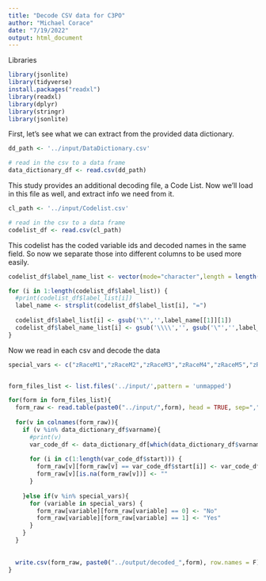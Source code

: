 ```yaml
---
title: "Decode CSV data for C3PO"
author: "Michael Corace"
date: "7/19/2022"
output: html_document
---
```


Libraries
```r
library(jsonlite)
library(tidyverse)
install.packages("readxl")
library(readxl)
library(dplyr)
library(stringr)
library(jsonlite)
```

First, let's see what we can extract from the provided data dictionary.
```r
dd_path <- '../input/DataDictionary.csv'

# read in the csv to a data frame
data_dictionary_df <- read.csv(dd_path)
```

This study provides an additional decoding file, a Code List.
Now we'll load in this file as well, and extract info we need from it.

```r
cl_path <- '../input/Codelist.csv'

# read in the csv to a data frame
codelist_df <- read.csv(cl_path)

```

This codelist has the coded variable ids and decoded names in the same field.
So now we separate those into different columns to be used more easily.

```r

codelist_df$label_name_list <- vector(mode="character",length = length(codelist_df$label_list))

for (i in 1:length(codelist_df$label_list)) {
  #print(codelist_df$label_list[i])
  label_name <- strsplit(codelist_df$label_list[i], "=")
  
  codelist_df$label_list[i] <- gsub('\"','',label_name[[1]][1])
  codelist_df$label_name_list[i] <- gsub('\\\\','', gsub('\"','',label_name[[1]][2]))
}

```

Now we read in each csv and decode the data

```r
special_vars <- c("zRaceM1","zRaceM2","zRaceM3","zRaceM4","zRaceM5","zRaceM98")


form_files_list <- list.files('../input/',pattern = 'unmapped')

for(form in form_files_list){
  form_raw <- read.table(paste0("../input/",form), head = TRUE, sep=",")
  
  for(v in colnames(form_raw)){
    if (v %in% data_dictionary_df$varname){
      #print(v)
      var_code_df <- data_dictionary_df[which(data_dictionary_df$varname == v),3:4]
      
      for (i in c(1:length(var_code_df$start))) {
        form_raw[v][form_raw[v] == var_code_df$start[i]] <- var_code_df$label[i]
        form_raw[v][is.na(form_raw[v])] <- ""
      }
      
    }else if(v %in% special_vars){
      for (variable in special_vars) {
        form_raw[variable][form_raw[variable] == 0] <- "No"
        form_raw[variable][form_raw[variable] == 1] <- "Yes"
      }
    }
  }
  
  
  write.csv(form_raw, paste0("../output/decoded_",form), row.names = F)
}
```